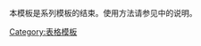 <noinclude>{{template doc page viewed directly}}</noinclude>
<!-- 在本行下編輯模板說明 -->
本模板是系列模板的结束。使用方法请参见{{tl|Col-begin}}中的说明。
<!-- 
==参见==
* {{tl|Col-begin}}
* {{tl|Col-break}}
* {{tl|Col-2}}
* {{tl|Col-3}}
* {{tl|Col-4}}
* {{tl|Col-5}}
* {{tl|Col-end}}

 -->
<includeonly>
<!-- 本行下加入模板的分類 -->
[[Category:表格模板]]
<!-- 本行下加入模板的跨語言鏈接 -->

</includeonly>